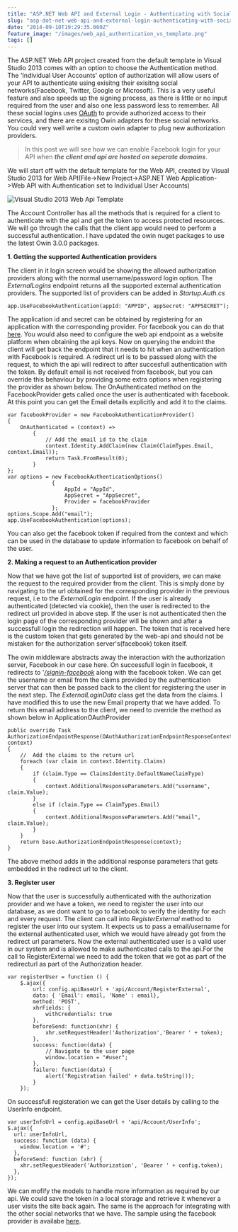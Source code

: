 ```yaml
---
title: "ASP.NET Web API and External Login - Authenticating with Social Networks"
slug: "asp-dot-net-web-api-and-external-login-authenticating-with-social-networks"
date: "2014-09-10T19:29:35.000Z"
feature_image: "/images/web_api_authentication_vs_template.png"
tags: []
---
```


The ASP.NET Web API project created from the default template in Visual Studio 2013 comes with an option to choose the Authentication method. The 'Individual User Accounts' option of authorization will allow users of your API to authenticate using exisitng their exisitng social networks(Facebook, Twitter, Google or Microsoft). This is a very useful feature and also speeds up the signing process, as there is little or no input required from the user and also one less password less to remember. All these social logins uses [OAuth](http://oauth.net/) to provide authorized access to their services, and there are exisitng Owin adapters for these social networks. You could very well write a custom owin adapter to plug new authorization providers.

> In this post we will see how we can enable Facebook login for your API when **_the client and api are hosted on seperate domains_**.

We will start off with the default template for the Web API, created by Visual Studio 2013 for Web API(File->New Project->ASP.NET Web Application->Web API with Authentication set to Individual User Accounts)

![Visual Studio 2013 Web Api Template](/images/web_api_authentication_vs_template.png)

The Account Controller has all the methods that is required for a client to authenticate with the api and get the token to access protected resources. We will go through the calls that the client app would need to perform a successful authentication. I have updated the owin nuget packages to use the latest Owin 3.0.0 packages.

**1\. Getting the supported Authentication providers**

The client in it login screen would be showing the allowed authorization providers along with the normal username/password login option. The _ExternalLogins_ endpoint returns all the supported external authentication providers. The supported list of providers can be added in _Startup.Auth.cs_

    app.UseFacebookAuthentication(appId: "APPID", appSecret: "APPSECRET");
    

The application id and secret can be obtained by registering for an application with the corresponding provider. For facebook you can do that [here](https://developers.facebook.com/). You would also need to configure the web api endpoint as a website platform when obtaining the api keys. Now on querying the endoint the client will get back the endpoint that it needs to hit when an authentication with Facebook is required. A redirect url is to be passsed along with the request, to which the api will redirect to after succesfull authentication with the token. By default email is not received from facebook, but you can override this behaviour by providing some extra options when registering the provider as shown below. The OnAuthenticated method on the FacebookProvider gets called once the user is authenticated with facebook. At this point you can get the Email details explicitly and add it to the claims.

    var facebookProvider = new FacebookAuthenticationProvider()
    {
        OnAuthenticated = (context) =>
            {
                // Add the email id to the claim
                context.Identity.AddClaim(new Claim(ClaimTypes.Email, context.Email));
                return Task.FromResult(0);
            }
    };
    var options = new FacebookAuthenticationOptions()
                  {
                      AppId = "AppId",
                      AppSecret = "AppSecret",
                      Provider = facebookProvider
                  };
    options.Scope.Add("email");
    app.UseFacebookAuthentication(options);
    

You can also get the facebook token if required from the context and which can be used in the database to update information to facebook on behalf of the user.

**2\. Making a request to an Authentication provider**

Now that we have got the list of supported list of providers, we can make the request to the required provider from the client. This is simply done by navigating to the url obtained for the corresponding provider in the previous request, i.e to the _ExternalLogin_ endpoint. If the user is already authenticated (detected via cookie), then the user is redirected to the redirect url provided in above step. If the user is not authenticated then the login page of the corresponding provider will be shown and after a successfull login the redirection will happen. The token that is received here is the custom token that gets generated by the web-api and should not be mistaken for the authorization server's(facebook) token itself.

The owin middleware abstracts away the interaction with the authorization server, Facebook in our case here. On successfull login in facebook, it redirects to '_[/signin-facebook](https://katanaproject.codeplex.com/SourceControl/latest#src/Microsoft.Owin.Security.Facebook/FacebookAuthenticationOptions.cs)_ along with the facebook token. We can get the username or email from the claims provided by the authentication server that can then be passed back to the client for registering the user in the next step. The _ExternalLoginData_ class get the data from the claims. I have modified this to use the new Email property that we have added. To return this email address to the client, we need to override the method as shown below in ApplicationOAuthProvider

    public override Task AuthorizationEndpointResponse(OAuthAuthorizationEndpointResponseContext context)
    {
        //  Add the claims to the return url
        foreach (var claim in context.Identity.Claims)
        {
            if (claim.Type == ClaimsIdentity.DefaultNameClaimType)
            {
                context.AdditionalResponseParameters.Add("username", claim.Value);
            }
            else if (claim.Type == ClaimTypes.Email)
            {
                context.AdditionalResponseParameters.Add("email", claim.Value);
            }
        }
        return base.AuthorizationEndpointResponse(context);
    }
    

The above method adds in the additional response parameters that gets embedded in the redirect url to the client.

**3\. Register user**

Now that the user is successfully authenticated with the authorization provider and we have a token, we need to register the user into our database, as we dont want to go to facebook to verify the identity for each and every request. The client can call into _RegisterExternal_ method to register the user into our system. It expects us to pass a email/username for the external authenticated user, which we would have already got from the redirect url parameters. Now the external authenticated user is a valid user in our system and is allowed to make authenticated calls to the api.For the call to RegisterExternal we need to add the token that we got as part of the redirecturl as part of the Authorization header.

    var registerUser = function () {
        $.ajax({
            url: config.apiBaseUrl + 'api/Account/RegisterExternal',
            data: { 'Email': email, 'Name' : email},
            method: 'POST',
            xhrFields: {
                withCredentials: true
            },
            beforeSend: function(xhr) {
                xhr.setRequestHeader('Authorization','Bearer ' + token);
            },
            success: function(data) {
                // Navigate to the user page
                window.location = "#user";
            },
            failure: function(data) {
                alert('Registration failed' + data.toString());
            }
        });
    

On successfull registeration we can get the User details by calling to the UserInfo endpoint.

    var userInfoUrl = config.apiBaseUrl + 'api/Account/UserInfo';
    $.ajax({
      url: userInfoUrl,
      success: function (data) {
        window.location = '#';
      },
      beforeSend: function (xhr) {
        xhr.setRequestHeader('Authorization', 'Bearer ' + config.token);
      },
    });
    

We can mofify the models to handle more information as required by our api. We could save the token in a local storage and retrieve it whenever a user visits the site back again. The same is the approach for integrating with the other social networks that we have. The sample using the facebook provider is availabe [here](https://github.com/rahulpnath/Blog/tree/master/WebApiAuthentication).